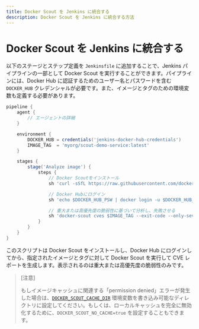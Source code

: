 ```yaml
---
title: Docker Scout を Jenkins に統合する
description: Docker Scout を Jenkins に統合する方法
---
```


# Docker Scout を Jenkins に統合する

以下のステージとステップ定義を `Jenkinsfile` に追加することで、Jenkins パイプラインの一部として Docker Scout を実行することができます。パイプラインには、Docker Hub に認証するためのユーザー名とパスワードを含む `DOCKER_HUB` クレデンシャルが必要です。また、イメージとタグのための環境変数も定義する必要があります。

```groovy
pipeline {
    agent {
        // エージェントの詳細
    }

    environment {
        DOCKER_HUB = credentials('jenkins-docker-hub-credentials')
        IMAGE_TAG  = 'myorg/scout-demo-service:latest'
    }

    stages {
        stage('Analyze image') {
            steps {
                // Docker Scoutをインストール
                sh 'curl -sSfL https://raw.githubusercontent.com/docker/scout-cli/main/install.sh | sh -s -- -b /usr/local/bin'

                // Docker Hubにログイン
                sh 'echo $DOCKER_HUB_PSW | docker login -u $DOCKER_HUB_USR --password-stdin'

                // 重大または高優先度の脆弱性に基づいて分析し、失敗させる
                sh 'docker-scout cves $IMAGE_TAG --exit-code --only-severity critical,high'
            }
        }
    }
}
```

このスクリプトは Docker Scout をインストールし、Docker Hub にログインしてから、指定されたイメージとタグに対して Docker Scout を実行して CVE レポートを生成します。表示されるのは重大または高優先度の脆弱性のみです。

> [注意]
> 
> もしイメージキャッシュに関連する「permission denied」エラーが発生した場合は、[`DOCKER_SCOUT_CACHE_DIR`](scout/how-tos/configure-cli.md) 環境変数を書き込み可能なディレクトリに設定してください。もしくは、ローカルキャッシュを完全に無効化するために、`DOCKER_SCOUT_NO_CACHE=true` を設定することもできます。